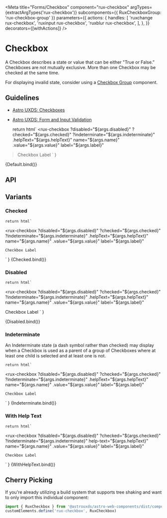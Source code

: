 

<Meta
    title="Forms/Checkbox"
    component="rux-checkbox"
    argTypes={extractArgTypes('rux-checkbox')}
    subcomponents={{ RuxCheckboxGroup: 'rux-checkbox-group' }}
    parameters={{
        actions: {
            handles: [
                'ruxchange rux-checkbox',
                'ruxinput rux-checkbox',
                'ruxblur rux-checkbox',
            ],
        },
    }}
    decorators={[withActions]}
/>

# Checkbox

A Checkbox describes a state or value that can be either "True or False.” Checkboxes are not mutually exclusive. More than one Checkbox may be checked at the same time.

For displaying invalid state, consider using a [Checkbox Group](?path=/docs/forms-checkbox-group--default-story) component.

## Guidelines

-   [Astro UXDS: Checkboxes](https://www.astrouxds.com/ui-components/checkbox)
-   [Astro UXDS: Form and Input Validation](https://www.astrouxds.com/ui-components/validation)

    return html`
<rux-checkbox
    ?disabled="${args.disabled}"
    ?checked="${args.checked}"
    ?indeterminate="${args.indeterminate}"
    .helpText="${args.helpText}"
    name="${args.name}"
    .value="${args.value}"
    label="${args.label}"
>Checkbox Label</rux-checkbox>
    `
}

<Canvas>
    <Story
        name="Default"
        args={{
            name: 'checkbox',
            label: 'Checkbox Label',
            checked: false,
            disabled: false,
            helpText: "",
            indeterminate: false,
            value: ""
        }}
    >
        {Default.bind()}
    </Story>
</Canvas>

## API

<ArgsTable of="rux-checkbox" />

## Variants

### Checked

    return html`
<rux-checkbox
    ?disabled="${args.disabled}"
    ?checked="${args.checked}"
    ?indeterminate="${args.indeterminate}"
    .helpText="${args.helpText}"
    name="${args.name}"
    .value="${args.value}"
    label="${args.label}"
>
    Checkbox Label
</rux-checkbox>
    `
}

<Canvas>
    <Story
        args={{
            checked: true,
            label: 'Checkbox Label',
            disabled: false,
            helpText: "",
            indeterminate: false,
            value: "",
            name: ""
        }}
        name="Checked"
    >
        {Checked.bind()}
    </Story>
</Canvas>

### Disabled

    return html`
<rux-checkbox
    ?disabled="${args.disabled}"
    ?checked="${args.checked}"
    ?indeterminate="${args.indeterminate}"
    .helpText="${args.helpText}"
    name="${args.name}"
    .value="${args.value}"
    label="${args.label}"
>
Checkbox Label
</rux-checkbox>
    `
}

<Canvas>
    <Story args={{
            checked: false,
            label: 'Checkbox Label',
            disabled: true,
            helpText: "",
            indeterminate: false,
            value: "",
            name: ""
        }}
        name="Disabled"
    >
        {Disabled.bind()}
    </Story>
</Canvas>

### Indeterminate

An Indeterminate state (a dash symbol rather than checked) may display when a Checkbox is used as a parent of a group of Checkboxes where at least one child is selected and at least one is not.

    return html`
<rux-checkbox
    ?disabled="${args.disabled}"
    ?checked="${args.checked}"
    ?indeterminate="${args.indeterminate}"
    .helpText="${args.helpText}"
    name="${args.name}"
    .value="${args.value}"
    label="${args.label}"
>
    Checkbox Label
</rux-checkbox>
`
}

<Canvas>
    <Story
        args={{
            indeterminate: true,
            checked: true,
            label: 'Checkbox Label',
            disabled: false,
            helpText: "",
            name: "",
            value: ""
        }} 
        name="Indeterminate"
    >
        {Indeterminate.bind()}
    </Story>
</Canvas>

### With Help Text

    return html`
<rux-checkbox
    ?disabled="${args.disabled}"
    ?checked="${args.checked}"
    ?indeterminate="${args.indeterminate}"
    help-text="${args.helpText}"
    name="${args.name}"
    .value="${args.value}"
    label="${args.label}"
>
    Checkbox Label
</rux-checkbox>
    `
}

<Canvas>
    <Story
        args={{
            indeterminate: false,
            checked: false,
            label: 'Checkbox Label',
            disabled: false,
            helpText: "Help text",
            name: "",
            value: ""
        }} 
        name="With Help Text"
    >
        {WithHelpText.bind()}
    </Story>
</Canvas>

## Cherry Picking

If you're already utilizing a build system that supports tree shaking and want to only import this individual component:

```js
import { RuxCheckbox } from '@astrouxds/astro-web-components/dist/components/rux-checkbox.js'
customElements.define('rux-checkbox', RuxCheckbox)
```
